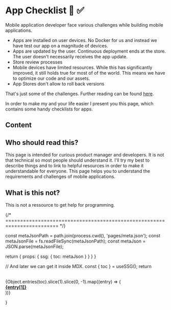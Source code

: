 # App Checklist 📱 ✅

Mobile application developer face various challenges while building 
mobile applications.

- Apps are installed on user devices. No Docker for us and instead we have test our app on a magnitude of devices.
- Apps are updated by the user. Continuous deployment ends at the store. The user doesn't necessarily receives the app update.
- Store review processes
- Mobile devices have limited resources. While this has significantly improved, it still holds true for most of of the world.
    This means we have to optimize our code and our assets.
- App Stores don't allow to roll back versions

That's just some of the challenges.
Further reading can be found [here](/further-reading).

In order to make my and your life easier I present you this page, which contains 
some handy checklists for apps.

## Content

<ContentRenderer/>

## Who should read this?

This page is intended for curious product manager and developers. It is not that technical so most people should understand it. 
I'll try my best to describe  things and to link to helpful resources in order to make it understandable for everyone.
This page helps you to understand the requirements and challenges of mobile applications.

## What is this not?

This is not a ressource to get help for programming.

{/* ======================================================================== */}


  const metaJsonPath = path.join(process.cwd(), 'pages/meta.json');
  const metaJsonFile = fs.readFileSync(metaJsonPath);
  const metaJson = JSON.parse(metaJsonFile);
  
  return {
    props: {
      ssg: { 
        toc: metaJson 
      }
    }
  }
}

  // And later we can get it inside MDX.
  const { toc } = useSSG();
  return <div class="horizontal-align">
    <br/>
    <div class="grid-container">
      {Object.entries(toc).slice(1).slice(0, -1).map((entry) => (
        <a key={entry[0]} href={entry[0]}>
          <div class="grid-item rounded-lg">
            <strong>{entry[1]}</strong>
          </div>
        </a>
      ))}
    </div>
  </div>
}

